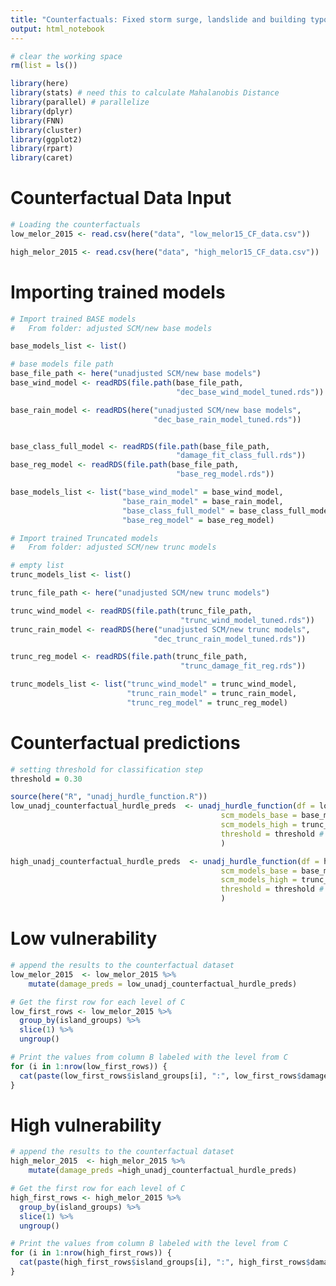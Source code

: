 ```yaml
---
title: "Counterfactuals: Fixed storm surge, landslide and building typologies"
output: html_notebook
---
```


```r
# clear the working space
rm(list = ls())

library(here)
library(stats) # need this to calculate Mahalanobis Distance
library(parallel) # parallelize
library(dplyr)
library(FNN)
library(cluster)
library(ggplot2)
library(rpart)
library(caret)
```


# Counterfactual Data Input
```r
# Loading the counterfactuals 
low_melor_2015 <- read.csv(here("data", "low_melor15_CF_data.csv"))

high_melor_2015 <- read.csv(here("data", "high_melor15_CF_data.csv"))
```

# Importing trained models
```r

# Import trained BASE models
#   From folder: adjusted SCM/new base models

base_models_list <- list()

# base models file path
base_file_path <- here("unadjusted SCM/new base models")
base_wind_model <- readRDS(file.path(base_file_path, 
                                     "dec_base_wind_model_tuned.rds"))

base_rain_model <- readRDS(here("unadjusted SCM/new base models", 
                                "dec_base_rain_model_tuned.rds"))


base_class_full_model <- readRDS(file.path(base_file_path, 
                                     "damage_fit_class_full.rds"))
base_reg_model <- readRDS(file.path(base_file_path, 
                                     "base_reg_model.rds"))

base_models_list <- list("base_wind_model" = base_wind_model,
                         "base_rain_model" = base_rain_model,
                         "base_class_full_model" = base_class_full_model, 
                         "base_reg_model" = base_reg_model)

```

```r

# Import trained Truncated models
#   From folder: adjusted SCM/new trunc models

# empty list
trunc_models_list <- list()

trunc_file_path <- here("unadjusted SCM/new trunc models")

trunc_wind_model <- readRDS(file.path(trunc_file_path,
                                      "trunc_wind_model_tuned.rds"))
trunc_rain_model <- readRDS(here("unadjusted SCM/new trunc models", 
                                "dec_trunc_rain_model_tuned.rds"))

trunc_reg_model <- readRDS(file.path(trunc_file_path,
                                      "trunc_damage_fit_reg.rds"))

trunc_models_list <- list("trunc_wind_model" = trunc_wind_model,
                          "trunc_rain_model" = trunc_rain_model,
                          "trunc_reg_model" = trunc_reg_model)
```


# Counterfactual predictions
```r
# setting threshold for classification step
threshold = 0.30

source(here("R", "unadj_hurdle_function.R"))
low_unadj_counterfactual_hurdle_preds  <- unadj_hurdle_function(df = low_melor_2015,
                                               scm_models_base = base_models_list,
                                               scm_models_high = trunc_models_list,
                                               threshold = threshold # threshold in train/test models is 0.35
                                               )

high_unadj_counterfactual_hurdle_preds  <- unadj_hurdle_function(df = high_melor_2015,
                                               scm_models_base = base_models_list,
                                               scm_models_high = trunc_models_list,
                                               threshold = threshold # threshold in train/test models is 0.35
                                               )


```


# Low vulnerability
```r
# append the results to the counterfactual dataset
low_melor_2015  <- low_melor_2015 %>%
    mutate(damage_preds = low_unadj_counterfactual_hurdle_preds)
```


```r
# Get the first row for each level of C
low_first_rows <- low_melor_2015 %>%
  group_by(island_groups) %>%
  slice(1) %>%
  ungroup()

# Print the values from column B labeled with the level from C
for (i in 1:nrow(low_first_rows)) {
  cat(paste(low_first_rows$island_groups[i], ":", low_first_rows$damage_preds[i], "\n"))
}
```

# High vulnerability
```r
# append the results to the counterfactual dataset
high_melor_2015  <- high_melor_2015 %>%
    mutate(damage_preds =high_unadj_counterfactual_hurdle_preds)
```



```r
# Get the first row for each level of C
high_first_rows <- high_melor_2015 %>%
  group_by(island_groups) %>%
  slice(1) %>%
  ungroup()

# Print the values from column B labeled with the level from C
for (i in 1:nrow(high_first_rows)) {
  cat(paste(high_first_rows$island_groups[i], ":", high_first_rows$damage_preds[i], "\n"))
}
```